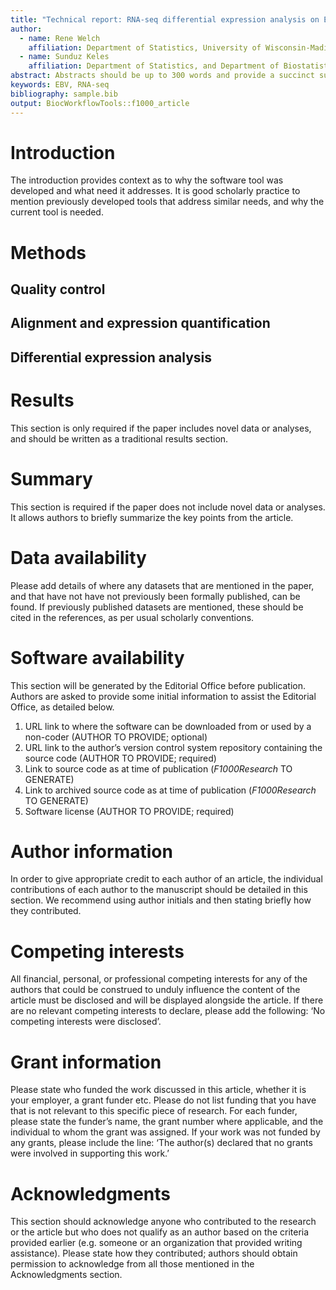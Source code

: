 ```yaml
---
title: "Technical report: RNA-seq differential expression analysis on EBV infected cell lines"
author: 
  - name: Rene Welch
    affiliation: Department of Statistics, University of Wisconsin-Madison
  - name: Sunduz Keles
    affiliation: Department of Statistics, and Department of Biostatistics and Medical Informatics, University of Wisconsin-Madison
abstract: Abstracts should be up to 300 words and provide a succinct summary of the article. Although the abstract should explain why the article might be interesting, care should be taken not to inappropriately over-emphasise the importance of the work described in the article. Citations should not be used in the abstract, and the use of abbreviations should be minimized.
keywords: EBV, RNA-seq
bibliography: sample.bib
output: BiocWorkflowTools::f1000_article
---
```


# Introduction

The introduction provides context as to why the software tool was developed and what need it addresses.  It is good scholarly practice to mention previously developed tools that address similar needs, and why the current tool is needed.

# Methods

## Quality control

## Alignment and expression quantification

## Differential expression analysis

## 


# Results <!-- Optional - only if novel data or analyses are included -->
This section is only required if the paper includes novel data or analyses, and should be written as a traditional results section.



# Summary <!-- Optional - only if NO new datasets are included -->
This section is required if the paper does not include novel data or analyses.  It allows authors to briefly summarize the key points from the article.

# Data availability <!-- Optional - only if novel data or analyses are included -->
Please add details of where any datasets that are mentioned in the paper, and that have not have not previously been formally published, can be found.  If previously published datasets are mentioned, these should be cited in the references, as per usual scholarly conventions.

# Software availability
This section will be generated by the Editorial Office before publication. Authors are asked to provide some initial information to assist the Editorial Office, as detailed below.

1. URL link to where the software can be downloaded from or used by a non-coder (AUTHOR TO PROVIDE; optional)
2. URL link to the author's version control system repository containing the source code (AUTHOR TO PROVIDE; required)
3. Link to source code as at time of publication (*F1000Research* TO GENERATE)
4. Link to archived source code as at time of publication (*F1000Research* TO GENERATE)
5. Software license (AUTHOR TO PROVIDE; required)


# Author information
In order to give appropriate credit to each author of an article, the individual contributions of each author to the manuscript should be detailed in this section. We recommend using author initials and then stating briefly how they contributed.

# Competing interests
All financial, personal, or professional competing interests for any of the authors that could be construed to unduly influence the content of the article must be disclosed and will be displayed alongside the article. If there are no relevant competing interests to declare, please add the following: 'No competing interests were disclosed'.

# Grant information
Please state who funded the work discussed in this article, whether it is your employer, a grant funder etc. Please do not list funding that you have that is not relevant to this specific piece of research. For each funder, please state the funder’s name, the grant number where applicable, and the individual to whom the grant was assigned. If your work was not funded by any grants, please include the line: 'The author(s) declared that no grants were involved in supporting this work.'

# Acknowledgments
This section should acknowledge anyone who contributed to the research or the article but who does not qualify as an author based on the criteria provided earlier (e.g. someone or an organization that provided writing assistance). Please state how they contributed; authors should obtain permission to acknowledge from all those mentioned in the Acknowledgments section.


<!-- If you specify a figure caption to a code chunk using the chunk option `fig.cap`, the plot will be automatically labeled and numbered. The figure label is generated from the label of the code chunk by prefixing it with `fig:`, e.g., see Figure \@ref(fig:plot). -->

<!-- ```{r plot, out.width='60%', fig.cap='A caption to our sample plot.'} -->
<!-- plot(x) -->
<!-- ``` -->

<!-- ## Tables -->

<!-- Markdown syntax tends to lack some of the more sophisticated formatting features available in LaTeX, so you may need to edit the tables later to get the desired format. -->

<!-- | First name  | Last Name | Grade | -->
<!-- | ----------- | --------- | ----- | -->
<!-- | John        | Doe       |   7.5 | -->
<!-- | Richard     | Miles     |     2 | -->

<!-- Table: Caption to table. -->

<!-- Just like figures, tables with captions will also be numbered and can be referenced. Captions are entered as a paragraph beginning with the string "Table:" (or just ":"), which may appear either before or after the table. A label for the table should appear in the beginning of the caption in the form of `(\#tab:label)`, e.g., see Table \@ref(tab:table). -->

<!-- : (\#tab:table) A table with text justification. -->

<!-- | First name  | Last Name | Grade | -->
<!-- | ----------- | :-------: | ----: | -->
<!-- | John        | Doe       |   7.5 | -->
<!-- | Richard     | Miles     |     2 | -->

<!-- ## Figures -->

<!-- You can include static figures (i.e. no generated by code) using the `include_graphics()` function from the **knitr** package, in a standard code chunk. -->

<!-- ```{r frog-picture, out.width='50%', fig.cap = 'Your figure legend goes here; it should be succinct, while still explaining all symbols and abbreviations.'} -->
<!-- knitr::include_graphics('frog.jpg') -->
<!-- ``` -->

<!-- You can again use the `fig.cap` option to provide the figure caption, and reference the image based on the code chunk label.  You can also use options such as `fig.align` and `fig.width` to adjust the position and size of the image within the final document, e.g. Figure \@ref(fig:frog-picture) is a frog. -->


